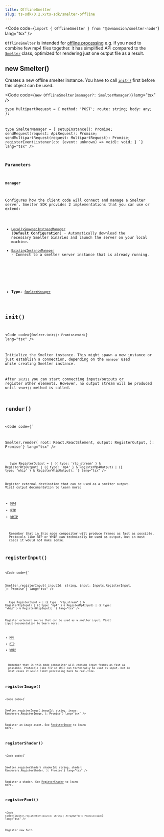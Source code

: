 ```yaml
---
title: OfflineSmelter
slug: ts-sdk/0.2.x/ts-sdk/smelter-offline
---
```



<Code code={`import { OfflineSmelter } from "@swmansion/smelter-node"`} lang="tsx" />

`OfflineSmelter` is intended for [offline processing](/fundamentals/glossary#offline-processing) e.g. if you need to combine few mp4 files together.
It has simplified API compared to the [`Smelter`](/ts-sdk/0.2.x/smelter) class, optimized for rendering just one output file as a result.

## new Smelter()

Creates a new offline smelter instance. You have to call [`init()`](#init) first before this object can be used.

<Code code={`new OfflineSmelter(manager?: SmelterManager)`} lang="tsx" />

<CollapsibleDetails summaryTitle="Type definitions">
  <Code
    code={`
type ApiRequest = {
  method: 'GET' | 'POST';
  route: string;
  body?: object;
};

type MultipartRequest = {
method: 'POST';
route: string;
body: any;
};

type SmelterManager = {
setupInstance(): Promise<void>;
sendRequest(request: ApiRequest): Promise<object>;
sendMultipartRequest(request: MultipartRequest): Promise<object>;
registerEventListener(cb: (event: unknown) => void): void;
}
`}
    lang="tsx"
  />
</CollapsibleDetails>

### Parameters

#### manager

Configures how the client code will connect and manage a Smelter server. Smelter SDK provides 2 implementations that you can use or extend:

* [`LocallySpawnedInstnaceManager`](/ts-sdk/0.2.x/managers/node-locally-spawned) (**Default Configuration**) - Automatically download the necessary Smelter binaries and launch the server on your local machine.
* [`ExistingInstanceManager`](/ts-sdk/0.2.x/managers/node-existing-instance) - Connect to a smelter server instance that is already running.

<br />

* **Type**: [`SmelterManager`](#new-smelter)

## init()

<Code code={`Smelter.init(): Promise<void>`} lang="tsx" />

Initialize the Smelter instance. This might spawn a new instance or just establish a connection, depending on the `manager` used while creating Smelter instance.

After `init()` you can start connecting inputs/outputs or register other elements. However, no output stream will be produced until `start()` method is called.

## render()

<Code
  code={`

Smelter.render(
root: React.ReactElement,
output: RegisterOutput,
): Promise<object>`}
  lang="tsx"
/>

<CollapsibleDetails summaryTitle="Type definitions">
  <Code
    code={`
  RegisterRtpOutput,
  RegisterMp4Output,
  RegisterWhipOutput
} from "@swmasnion/smelter"

type RegisterOutput =
| ({ type: 'rtp_stream' } & RegisterRtpOutput)
| ({ type: 'mp4' } & RegisterMp4Output)
| ({ type: 'whip' } & RegisterWhipOutput);
`}
    lang="tsx"
  />
</CollapsibleDetails>

Register external destination that can be used as a smelter output. Visit output documentation to learn more:

* [MP4](/ts-sdk/0.2.x/outputs/mp4)
* [RTP](/ts-sdk/0.2.x/outputs/rtp)
* [WHIP](/ts-sdk/0.2.x/outputs/whip)

<Aside type="caution">
  Remember that in this mode compositor will produce frames as fast as possible.
  Protocols like RTP or WHIP can technically be used as output, but in most
  cases it would not make sense.
</Aside>

## registerInput()

<Code
  code={`

Smelter.registerInput(
inputId: string,
input: Inputs.RegisterInput,
): Promise<object>`}
  lang="tsx"
/>

<CollapsibleDetails summaryTitle="Type definitions">
  <Code
    code={`
  RegisterRtpInput,
  RegisterMp4Input,
  RegisterWhipInput
} from "@swmasnion/smelter"

type RegisterInput =
| ({ type: "rtp_stream" } & RegisterRtpInput)
| ({ type: "mp4" } & RegisterMp4Input)
| ({ type: "whip" } & RegisterWhipInput);
`}
    lang="tsx"
  />
</CollapsibleDetails>

Register external source that can be used as a smelter input. Visit input documentation to learn more:

* [MP4](/ts-sdk/0.2.x/inputs/mp4)
* [RTP](/ts-sdk/0.2.x/inputs/rtp)
* [WHIP](/ts-sdk/0.2.x/inputs/whip)

<Aside type="caution">
  Remember that in this mode compositor will consume input frames as fast as
  possible. Protocols like RTP or WHIP can technically be used as input, but in
  most cases it would limit processing back to real-time.
</Aside>

## registerImage()

<Code
  code={`

Smelter.registerImage(
imageId: string,
image: Renderers.RegisterImage,
): Promise<void>`}
  lang="tsx"
/>

Register an image asset. See [RegisterImage](/ts-sdk/0.2.x/resources/image) to learn more.

## registerShader()

<Code
  code={`

Smelter.registerShader(
shaderId: string,
shader: Renderers.RegisterShader,
): Promise<void>`}
  lang="tsx"
/>

Register a shader. See [RegisterShader](/ts-sdk/0.2.x/resources/shader) to learn more.

## registerFont()

<Code code={`Smelter.registerFont(source: string | ArrayBuffer): Promise<void>`} lang="tsx" />

Register new font.
